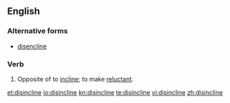 ==English==

===Alternative forms===
* [[disencline]] {{qualifier|obsolete|rare}}

===Verb===
{{en-verb|disinclin|ing}}

# Opposite of to [[incline]]; to make [[reluctant]].

[[et:disincline]]
[[io:disincline]]
[[kn:disincline]]
[[te:disincline]]
[[vi:disincline]]
[[zh:disincline]]